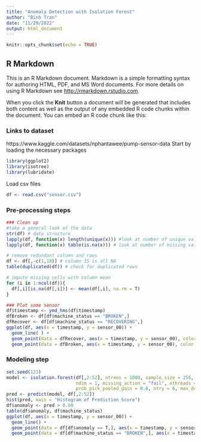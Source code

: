 ---
title: "Anomaly Detection with Isolation Forest"
author: "Binh Tran"
date: "11/29/2022"
output: html_document
---

```{r setup, include=FALSE}
knitr::opts_chunk$set(echo = TRUE)
```

## R Markdown

This is an R Markdown document. Markdown is a simple formatting syntax for authoring HTML, PDF, and MS Word documents. For more details on using R Markdown see <http://rmarkdown.rstudio.com>.

When you click the **Knit** button a document will be generated that includes both content as well as the output of any embedded R code chunks within the document. You can embed an R code chunk like this:


### Links to dataset
https://www.kaggle.com/datasets/nphantawee/pump-sensor-data
Start by loading the necessary packages

```{r}
library(ggplot2)
library(isotree)
library(lubridate)
```
Load csv files
```{r}
df <- read.csv("sensor.csv")
```

### Pre-processing steps

```{r}
### Clean up
#take a general look of the data
str(df) # data structure
lapply(df, function(x) length(unique(x))) #look at number of unique values in each column
lapply(df, function(x) table(is.na(x))) # look at number of missing values in each column

# remove redundant column and rows
df <- df[,-c(1,18)] # column 15 is all NA
table(duplicated(df)) # check for duplicated rows

# impute missing cells with column mean
for (i in 1:ncol(df)){
  df[,i][is.na(df[,i])] <- mean(df[,i], na.rm = T)
}

### Plot some sensor
df$timestamp <- ymd_hms(df$timestamp)
dfBroken <- df[df$machine_status == "BROKEN",]
dfRecover <- df[df$machine_status == "RECOVERING",]
ggplot(df, aes(x = timestamp, y = sensor_00)) +
  geom_line( ) +
  geom_point(data = dfRecover, aes(x = timestamp, y = sensor_00), color = "blue") +
  geom_point(data = dfBroken, aes(x = timestamp, y = sensor_00), color = "red")
```


### Modeling step
```{r}
set.seed(123)
model <- isolation.forest(df[,2:52], ntrees = 1000, sample_size = 256, 
                          ndim = 1, missing_action = "fail", nthreads = 1, 
                          prob_pick_pooled_gain = 0.8, ntry = 6, max_depth = NULL)
pred <- predict(model, df[,2:52])
hist(pred, main = "Histogram of Prediction Score")
df$anomaly <- pred > 0.50
table(df$anomaly, df$machine_status)
ggplot(df, aes(x = timestamp, y = sensor_00)) +
  geom_line() + 
  geom_point(data = df[df$anomaly == T,], aes(x = timestamp, y = sensor_00), color = "blue") +
  geom_point(data = df[df$machine_status == "BROKEN",], aes(x = timestamp, y = sensor_00),  color = "red")
```